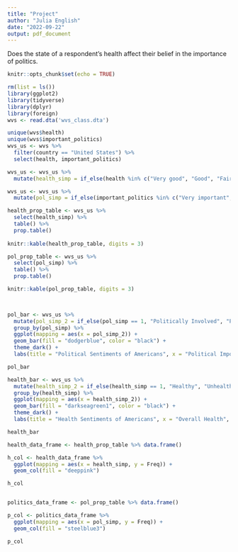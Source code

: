 ```yaml
---
title: "Project"
author: "Julia English"
date: "2022-09-22"
output: pdf_document
---
```

Does the state of a respondent's health affect their belief in the importance of politics. 

```r
knitr::opts_chunk$set(echo = TRUE)
```

```r
rm(list = ls())
library(ggplot2)
library(tidyverse)
library(dplyr)
library(foreign)
wvs <- read.dta('wvs_class.dta')

```

```r
unique(wvs$health)
unique(wvs$important_politics)
wvs_us <- wvs %>%
  filter(country == "United States") %>%
  select(health, important_politics)

wvs_us <- wvs_us %>%
  mutate(health_simp = if_else(health %in% c("Very good", "Good", "Fair"), 1, 0))

wvs_us <- wvs_us %>% 
  mutate(pol_simp = if_else(important_politics %in% c("Very important", "Rather important"), 1, 0))

health_prop_table <- wvs_us %>% 
  select(health_simp) %>%
  table() %>%
  prop.table()
         
knitr::kable(health_prop_table, digits = 3)

pol_prop_table <- wvs_us %>%
  select(pol_simp) %>%
  table() %>%
  prop.table()

knitr::kable(pol_prop_table, digits = 3)

  
```

```r
pol_bar <- wvs_us %>%
  mutate(pol_simp_2 = if_else(pol_simp == 1, "Politically Involved", "Politically Uninvolved")) %>%
  group_by(pol_simp) %>%
  ggplot(mapping = aes(x = pol_simp_2)) +
  geom_bar(fill = "dodgerblue", color = "black") +
  theme_dark() +
  labs(title = "Political Sentiments of Americans", x = "Political Importance", y = "Count")

pol_bar

health_bar <- wvs_us %>%
  mutate(health_simp_2 = if_else(health_simp == 1, "Healthy", "Unhealthy")) %>%
  group_by(health_simp) %>%
  ggplot(mapping = aes(x = health_simp_2)) +
  geom_bar(fill = "darkseagreen1", color = "black") +
  theme_dark() +
  labs(title = "Health Sentiments of Americans", x = "Overall Health", y = "Count")

health_bar
```

```r
health_data_frame <- health_prop_table %>% data.frame()

h_col <- health_data_frame %>%
  ggplot(mapping = aes(x = health_simp, y = Freq)) +
  geom_col(fill = "deeppink")

h_col


politics_data_frame <- pol_prop_table %>% data.frame()

p_col <- politics_data_frame %>%
  ggplot(mapping = aes(x = pol_simp, y = Freq)) +
  geom_col(fill = "steelblue3")

p_col
```


